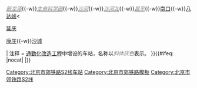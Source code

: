 {{鐵道路線
| 模板名稱 = 北京市郊铁路S2线
| 名稱 = [[北京市郊铁路S2线]]
| 代表色 = 
| Logo = 
| 車站列表 = <table style="margin:auto"><tr><td rowspan=2>[[黄土店站|黄土店]]{{-w}}[[新龙泽站 (铁路)|<span style="color:gray;font-style:italic">新龙泽</span>]]{{-w}}[[生命科学园站 (铁路)|<span style="color:gray;font-style:italic">生命科学园</span>]]{{-w}}[[沙河站 (京包铁路)|<span style="color:gray;font-style:italic">沙河</span>]]{{-w}}[[沙河北站|<span style="color:gray;font-style:italic">沙河北</span>]]{{-w}}[[昌平站 (铁路)|<span style="color:gray;font-style:italic">昌平</span>]]{{-w}}[[南口站|南口]]{{-w}}[[八达岭站|八达岭]]{{space}}&lt;</td><td align=left>[[延庆站|延庆]]</td></tr>
<tr><td align=left>[[康庄站 (北京)|康庄]]{{-w}}[[沙城站|沙城]]</td></tr></table>
| 注释 = [[北京市郊铁路S2线#未来发展|通勤化改造工程]]中增设的车站，名称以<span style="color:gray;font-style:italic">斜体灰色</span>表示。
}}<includeonly>{{#ifeq: {{{1|}}}|nocat|<!-- EMPTY -->|[[Category:北京市郊铁路S2线车站]]}}</includeonly><noinclude>
[[Category:北京市郊铁路模板]]
[[Category:北京市郊铁路S2线]]
</noinclude>
